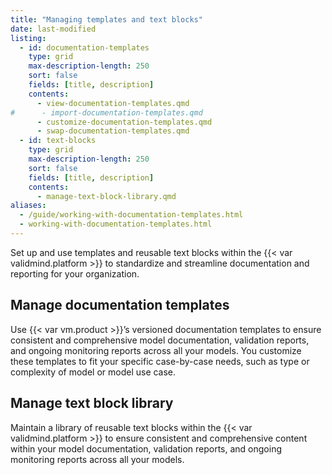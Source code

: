 ```yaml
---
title: "Managing templates and text blocks"
date: last-modified
listing:
  - id: documentation-templates
    type: grid
    max-description-length: 250
    sort: false
    fields: [title, description]
    contents:
      - view-documentation-templates.qmd
#      - import-documentation-templates.qmd
      - customize-documentation-templates.qmd
      - swap-documentation-templates.qmd
  - id: text-blocks
    type: grid
    max-description-length: 250
    sort: false
    fields: [title, description]
    contents:
      - manage-text-block-library.qmd
aliases:
  - /guide/working-with-documentation-templates.html
  - working-with-documentation-templates.html
---
```


Set up and use templates and reusable text blocks within the {{< var validmind.platform >}} to standardize and streamline documentation and reporting for your organization.

## Manage documentation templates

Use {{< var vm.product >}}'s versioned documentation templates to ensure consistent and comprehensive model documentation, validation reports, and ongoing monitoring reports across all your models. You customize these templates to fit your specific case-by-case needs, such as type or complexity of model or model use case.

:::{#documentation-templates}
:::

## Manage text block library

Maintain a library of reusable text blocks within the {{< var validmind.platform >}} to ensure consistent and comprehensive content within your model documentation, validation reports, and ongoing monitoring reports across all your models.

:::{#text-blocks}
:::
